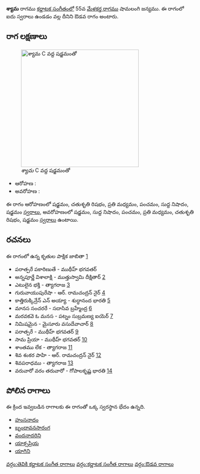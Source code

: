 {{Infobox ragam
	| name          	= శ్యామ
	| synonym	    	= 
	| mela          	= 
	| chakra        	= 
	| janaka        	= 
	| type          	= ఔడవ
	| arohanam      	= {{svaraC|S|R2|M2|P|N1|S'}} 
	| avarohanam    	= {{svaraC|S'|N1|P|M2|R2|S}}
	| jeeva         	=
	| chhaya        	=
	| nyasa         	=
	| vishesha      	= 
	| equivalent  		= 
}}
{{కర్ణాటక సంగీత రాగాలు}}
'''శ్యామ''' రాగము [[కర్ణాటక సంగీతం]]లో 55వ [[మేళకర్త రాగము]] షామలంగి జన్యము.  ఈ రాగంలో ఐదు స్వరాలు ఉండడం వల్ల దీనిని ఔడవ రాగం అంటారు.


==రాగ లక్షణాలు==
[[Image:shyama_kb2wiki.png|thumb|right|316px|''శ్యామ'' C వద్ద షడ్జమంతో]]

* ఆరోహణ : {{svaraC|S|R2|M2|P|N1|S'}} 
* అవరోహణ : {{svaraC|S'|N1|P|M2|R2|S}}

ఈ రాగం ఆరోహణంలో షడ్జమం, చతుశృతి రిషభం, ప్రతి మధ్యమం, పంచమం, సుద్ద నిషాదం, షడ్జమం [[స్వరాలు]], అవరోహణంలో షడ్జమం, సుద్ద నిషాదం, పంచమం, ప్రతి మధ్యమం, చతుశృతి రిషభం, షడ్జమం [[స్వరాలు]] ఉంటాయి.

==రచనలు==
ఈ రాగంలో ఉన్న కృతుల పాక్షిక జాబితా [https://github.com/ssrihari/ragavardhini/blob/master/ragas/kritis.psv]
* పరాత్పరే పకారిణుతే - ముథీహ్ భగవతర్
* అన్నపూర్ణే  విశాలాక్షి - ముత్తుస్వామి దీక్షితార్ [http://www.karnatik.com/c1728.shtml]
* ఎటులైన భక్తి - త్యాగరాజ [http://www.karnatik.com/c2320.shtml]
* గురువాయుపురేషా - ఆర్. రామచంద్రన్ నైర్ [http://www.karnatik.com/c3100.shtml]
* కాత్తిరుక్కిన్రేన్ ఎన్ అయ్యా - శుద్ధానంద  భారతి [http://www.karnatik.com/c1698.shtml]
* మానస సంచరరే - సదాసివ  బ్రహ్మేంద్ర [http://www.karnatik.com/c1059.shtml]
* మరవకవె  ఓ మనస - పట్నం సుబ్రమణ్య ఐయెర్ [http://www.karnatik.com/c1751.shtml]
* నిమిషమైన - మైసూరు వసుదేవాచార్ [http://www.karnatik.com/c1427.shtml]
* పరాత్పరే - ముథీహ్ భగవతర్ [http://www.karnatik.com/c2088.shtml]
* సామ ప్రియా - ముథీహ్ భగవతర్ [http://www.karnatik.com/c1935.shtml]
* శాంతము లేక - త్యాగరాజ [http://www.karnatik.com/c2825.shtml]
* శివ శంకర పాహి - ఆర్. రామచంద్రన్ నైర్ [http://www.karnatik.com/c3127.shtml]
* శివపరాధము - త్యాగరాజ [http://www.karnatik.com/c2830.shtml]
* వరువారో వరం తరువారో - గోపాలకృష్ణ భారతి [http://www.karnatik.com/c1361.shtml]




==పోలిన రాగాలు==
ఈ క్రింద ఇవ్వబడిన రాగాలకు ఈ రాగంతో ఒక్క స్వరస్థాన భేదం ఉన్నది.
* [[హంసనాదం]]
* [[ బృందావనసారంగ]]
* [[వందనాదరిని]]
* [[యాక్సప్రియ]]
* [[యాగిని]]



[[వర్గం:తెవికి కర్ణాటక సంగీత రాగాలు]]
[[వర్గం:కర్ణాటక సంగీత రాగాలు]]
[[వర్గం:ఔడవ రాగాలు]]